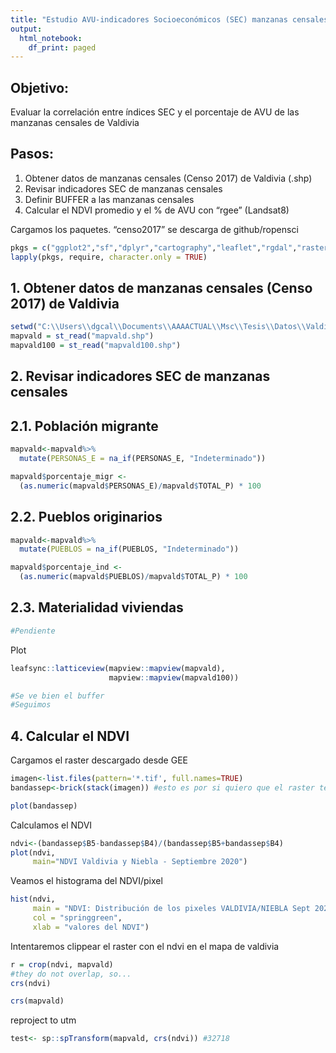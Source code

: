 ```yaml
---
title: "Estudio AVU-indicadores Socioeconómicos (SEC) manzanas censales Valdivia"
output: 
  html_notebook:
    df_print: paged
---
```


## Objetivo: 
Evaluar la correlación entre índices SEC y el porcentaje de AVU de las manzanas censales de Valdivia

## Pasos:
1) Obtener datos de manzanas censales (Censo 2017) de Valdivia (.shp)
2) Revisar indicadores SEC de manzanas censales
3) Definir BUFFER a las manzanas censales
4) Calcular el NDVI promedio y el % de AVU con "rgee" (Landsat8)


Cargamos los paquetes. "censo2017" se descarga de github/ropensci
```r
pkgs = c("ggplot2","sf","dplyr","cartography","leaflet","rgdal","raster","tmap", "tibble", "terra")
lapply(pkgs, require, character.only = TRUE)
```

## 1. Obtener datos de manzanas censales (Censo 2017) de Valdivia
```r
setwd("C:\\Users\\dgcal\\Documents\\AAAACTUAL\\Msc\\Tesis\\Datos\\Valdivia")
mapvald = st_read("mapvald.shp")
mapvald100 = st_read("mapvald100.shp")
```


## 2. Revisar indicadores SEC de manzanas censales

## 2.1. Población migrante
```r
mapvald<-mapvald%>%
  mutate(PERSONAS_E = na_if(PERSONAS_E, "Indeterminado"))

mapvald$porcentaje_migr <-
  (as.numeric(mapvald$PERSONAS_E)/mapvald$TOTAL_P) * 100
```

## 2.2. Pueblos originarios
```r
mapvald<-mapvald%>%
  mutate(PUEBLOS = na_if(PUEBLOS, "Indeterminado"))

mapvald$porcentaje_ind <-
  (as.numeric(mapvald$PUEBLOS)/mapvald$TOTAL_P) * 100
```

## 2.3. Materialidad viviendas
```r
#Pendiente
```

Plot
```r
leafsync::latticeview(mapview::mapview(mapvald),
                      mapview::mapview(mapvald100))

#Se ve bien el buffer
#Seguimos
```

## 4. Calcular el NDVI
Cargamos el raster descargado desde GEE
```r
imagen<-list.files(pattern='*.tif', full.names=TRUE)
bandassep<-brick(stack(imagen)) #esto es por si quiero que el raster tenga hartas capas, por ejemplo, por fecha

plot(bandassep)
```

Calculamos el NDVI
```r
ndvi<-(bandassep$B5-bandassep$B4)/(bandassep$B5+bandassep$B4)
plot(ndvi,
     main="NDVI Valdivia y Niebla - Septiembre 2020")
```


Veamos el histograma del NDVI/pixel
```r
hist(ndvi,
     main = "NDVI: Distribución de los pixeles VALDIVIA/NIEBLA Sept 2020",
     col = "springgreen",
     xlab = "valores del NDVI")
```


Intentaremos clippear el raster con el ndvi en el mapa de valdivia
```r
r = crop(ndvi, mapvald)
#they do not overlap, so...
crs(ndvi)

```

```r
crs(mapvald)
```

reproject to utm
```r
test<- sp::spTransform(mapvald, crs(ndvi)) #32718
```

